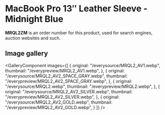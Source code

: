 
# MacBook Pro 13″ Leather Sleeve - Midnight Blue

<Callout type='info' emoji='👉🏻'>**MRQL2ZM** is an order number for this product, used for search engines, auction websites and such.</Callout>

## Image gallery

<GalleryComponent
    images={[
      {
        original: "/everysource/MRQL2_AV1.webp",
        thumbnail: "/everypreview/MRQL2_AV1.webp",
      },
      {
        original: "/everysource/MRQL2_AV2_SPACE_GRAY.webp",
        thumbnail: "/everypreview/MRQL2_AV2_SPACE_GRAY.webp",
      },
      {
        original: "/everysource/MRQL2.webp",
        thumbnail: "/everypreview/MRQL2.webp",
      },
      {
        original: "/everysource/MRQL2_AV2_SILVER.webp",
        thumbnail: "/everypreview/MRQL2_AV2_SILVER.webp",
      },
      {
        original: "/everysource/MRQL2_AV2_GOLD.webp",
        thumbnail: "/everypreview/MRQL2_AV2_GOLD.webp",
      }
    ]}
  />

